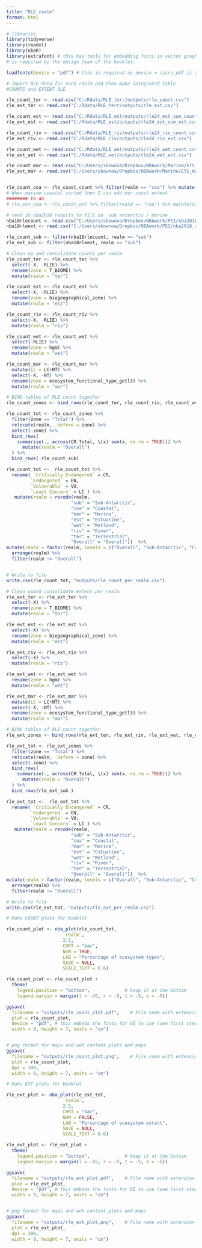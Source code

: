 ```yaml
---
title: "RLE_realm"
format: html
---
```


```r
# libraries
library(tidyverse)
library(readxl)
library(nbaR)
library(extrafont) # this has tools for embedding fonts in vector graphics which 
# is required by the design team of the booklet.

loadfonts(device = "pdf") # this is required as device = cairo_pdf is not compatible with CorelDraw

```

```r
# import RLE data for each realm and then make integrated table
#COUNTS and EXTENT RLE

rle_count_ter <- read.csv("C:/Rdata/RLE_terr/outputs/rle_count.csv")
rle_ext_ter <- read.csv("C:/Rdata/RLE_terr/outputs/rle_ext.csv")

rle_count_est <- read.csv("C:/Rdata/RLE_est/outputs/rle24_est_sum_count.csv") 
rle_ext_est <- read.csv("C:/Rdata/RLE_est/outputs/rle24_est_sum_ext.csv") 

rle_count_riv <- read.csv("C:/Rdata/RLE_riv/outputs/rle24_riv_count.csv")
rle_ext_riv <- read.csv("C:/Rdata/RLE_riv/outputs/rle24_riv_ext.csv")

rle_count_wet <- read.csv("C:/Rdata/RLE_wet/outputs/rle24_wet_count.csv")
rle_ext_wet <- read.csv("C:/Rdata/RLE_wet/outputs/rle24_wet_ext.csv")

rle_count_mar <- read.csv("C:/Users/skownoa/Dropbox/NBAwork/Marine/ETS_marine_efg_type_table.csv")
rle_ext_mar <- read.csv("C:/Users/skownoa/Dropbox/NBAwork/Marine/ETS_marine_efg_extent_km2_table.csv")


rle_count_coa <- rle_coast_count %>% filter(realm == "coa") %>% mutate(zone = "Total")
# When marine coastal sorted then I can add mar coast extent
######## to do 
# rle_ext_coa <- rle_coast_ext %>% filter(realm == "coa") %>% mutate(zone = "Total")

# read in nba2018 results to fill in  sub antarctic / marine
nba18rlecount <- read.csv("C:/Users/skownoa/Dropbox/NBAwork/PEI/nba2018_rle_realm_count.csv")
nba18rleext <- read.csv("C:/Users/skownoa/Dropbox/NBAwork/PEI/nba2018_rle_realm_ext.csv")

rle_count_sub <- filter(nba18rlecount, realm == "sub")
rle_ext_sub <- filter(nba18rleext, realm == "sub")


```

```r
# Clean up and consolidate counts per realm
rle_count_ter <- rle_count_ter %>%
  select(-X, -RLIE) %>%
  rename(zone = T_BIOME) %>%
  mutate(realm = "ter")

rle_count_est <- rle_count_est %>%
  select(-X, -RLIE) %>%
  rename(zone = biogeographical_zone) %>%
  mutate(realm = "est")

rle_count_riv <- rle_count_riv %>%
  select(-X, -RLIE) %>%
  mutate(realm = "riv")

rle_count_wet <- rle_count_wet %>%
  select(-RLIE) %>%
  rename(zone = hgm) %>%
  mutate(realm = "wet")

rle_count_mar <- rle_count_mar %>%
  mutate(LC = LC+NT) %>%
  select(-X, -NT) %>%
  rename(zone = ecosystem_functional_type_getl3) %>%
  mutate(realm = "mar") 

# BIND tables of RLE count together
rle_count_zones <- bind_rows(rle_count_ter, rle_count_riv, rle_count_wet, rle_count_mar, rle_count_est, rle_count_coa)

rle_count_tot <- rle_count_zones %>%
  filter(zone == "Total") %>% 
  relocate(realm, .before = zone) %>% 
  select(-zone) %>%
  bind_rows(
    summarise(., across(CR:Total, \(x) sum(x, na.rm = TRUE))) %>%
      mutate(realm = "Overall")
  ) %>%
  bind_rows( rle_count_sub)

rle_count_tot <-  rle_count_tot %>%
  rename( `Critically Endangered` = CR, 
         `Endangered` = EN, 
         `Vulnerable` = VU, 
         `Least Concern` = LC ) %>%
   mutate(realm = recode(realm,
                        "sub" = "Sub-Antarctic",
                        "coa" = "Coastal", 
                        "mar" = "Marine",
                        "est" = "Estuarine",
                        "wet" = "Wetland",
                        "riv" = "River",
                        "ter" = "Terrestrial",
                        "Overall" = "Overall"))  %>%  
mutate(realm = factor(realm, levels = c("Overall", "Sub-Antarctic", "Coastal", "Estuarine", "Marine",  "Wetland", "River", "Terrestrial"))) %>%
  arrange(realm) %>%
  filter(realm != "Overall")


# Write to file
write.csv(rle_count_tot, "outputs/rle_count_per_realm.csv")
```

```r
# Clean upand consolidate extent per realm
rle_ext_ter <- rle_ext_ter %>%
  select(-X) %>%
  rename(zone = T_BIOME) %>%
  mutate(realm = "ter")

rle_ext_est <- rle_ext_est %>%
  select(-X) %>%
  rename(zone = biogeographical_zone) %>%
  mutate(realm = "est")

rle_ext_riv <- rle_ext_riv %>%
  select(-X) %>%
  mutate(realm = "riv")

rle_ext_wet <- rle_ext_wet %>%
  rename(zone = hgm) %>%
  mutate(realm = "wet")

rle_ext_mar <- rle_ext_mar %>%
  mutate(LC = LC+NT) %>%
  select(-X, -NT) %>%
  rename(zone = ecosystem_functional_type_getl3) %>%
  mutate(realm = "mar") 

# BIND tables of RLE count together
rle_ext_zones <- bind_rows(rle_ext_ter, rle_ext_riv, rle_ext_wet, rle_ext_est, rle_ext_mar, rle_ext_coa)

rle_ext_tot <- rle_ext_zones %>%
  filter(zone == "Total") %>% 
  relocate(realm, .before = zone) %>% 
  select(-zone) %>%
  bind_rows(
    summarise(., across(CR:Total, \(x) sum(x, na.rm = TRUE))) %>%
      mutate(realm = "Overall")
  ) %>%
  bind_rows(rle_ext_sub )

rle_ext_tot <-  rle_ext_tot %>%
  rename( `Critically Endangered` = CR, 
         `Endangered` = EN, 
         `Vulnerable` = VU, 
         `Least Concern` = LC ) %>%
   mutate(realm = recode(realm,
                        "sub" = "Sub-Antarctic",
                        "coa" = "Coastal", 
                        "mar" = "Marine",
                        "est" = "Estuarine",
                        "wet" = "Wetland",
                        "riv" = "River",
                        "ter" = "Terrestrial",
                        "Overall" = "Overall"))  %>%  
mutate(realm = factor(realm, levels = c("Overall", "Sub-Antarctic", "Coastal", "Estuarine", "Marine",  "Wetland", "River", "Terrestrial"))) %>%
  arrange(realm) %>%
  filter(realm != "Overall")

# Write to file
write.csv(rle_ext_tot, "outputs/rle_ext_per_realm.csv")
```

```r
# Make COUNT plots for booklet

rle_count_plot <- nba_plot(rle_count_tot,
                     `realm`,
                     2:5,
                     CHRT = "bar",
                     NUM = TRUE,
                     LAB = "Percentage of ecosystem types",
                     SAVE = NULL,
                     SCALE_TEXT = 0.6)

rle_count_plot <- rle_count_plot +
  theme(
    legend.position = "bottom",             # keep it at the bottom
    legend.margin = margin(l = -45, r = -5, t = -5, b = -5))

ggsave(
  filename = "outputs/rle_count_plot.pdf",    # File name with extension for format
  plot = rle_count_plot,
  device = "pdf", # this embeds the fonts for GE to use (see first step of addfont)
  width = 9, height = 7, units = "cm") 


# png format for maps and web content plots and maps 
ggsave(
  filename = "outputs/rle_count_plot.png",    # File name with extension for format
  plot = rle_count_plot,
  dpi = 300, 
  width = 9, height = 7, units = "cm") 

```

```r
# Make EXT plots for booklet

rle_ext_plot <- nba_plot(rle_ext_tot,
                     `realm`,
                     2:5,
                     CHRT = "bar",
                     NUM = FALSE,
                     LAB = "Percentage of ecosystem extent",
                     SAVE = NULL,
                     SCALE_TEXT = 0.6)

rle_ext_plot <- rle_ext_plot +
  theme(
    legend.position = "bottom",             # keep it at the bottom
    legend.margin = margin(l = -45, r = -5, t = -5, b = -5))

ggsave(
  filename = "outputs/rle_ext_plot.pdf",    # File name with extension for format
  plot = rle_ext_plot,
  device = "pdf", # this embeds the fonts for GE to use (see first step of addfont)
  width = 9, height = 7, units = "cm") 


# png format for maps and web content plots and maps 
ggsave(
  filename = "outputs/rle_ext_plot.png",    # File name with extension for format
  plot = rle_ext_plot,
  dpi = 300, 
  width = 9, height = 7, units = "cm") 

```
